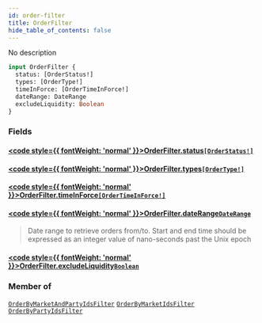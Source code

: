```yaml
---
id: order-filter
title: OrderFilter
hide_table_of_contents: false
---
```








No description

```graphql
input OrderFilter {
  status: [OrderStatus!]
  types: [OrderType!]
  timeInForce: [OrderTimeInForce!]
  dateRange: DateRange
  excludeLiquidity: Boolean
}
```


### Fields

#### [<code style={{ fontWeight: 'normal' }}>OrderFilter.<b>status</b></code>](#)<Bullet />[`[OrderStatus!]`](/testnet/api/graphql/enums/order-status) <Badge class="secondary" text="list"/> <Badge class="secondary" text="enum"/>
> 
> 

#### [<code style={{ fontWeight: 'normal' }}>OrderFilter.<b>types</b></code>](#)<Bullet />[`[OrderType!]`](/testnet/api/graphql/enums/order-type) <Badge class="secondary" text="list"/> <Badge class="secondary" text="enum"/>
> 
> 

#### [<code style={{ fontWeight: 'normal' }}>OrderFilter.<b>timeInForce</b></code>](#)<Bullet />[`[OrderTimeInForce!]`](/testnet/api/graphql/enums/order-time-in-force) <Badge class="secondary" text="list"/> <Badge class="secondary" text="enum"/>
> 
> 

#### [<code style={{ fontWeight: 'normal' }}>OrderFilter.<b>dateRange</b></code>](#)<Bullet />[`DateRange`](/testnet/api/graphql/inputs/date-range) <Badge class="secondary" text="input"/>
> Date range to retrieve orders from/to. Start and end time should be expressed as an integer value of nano-seconds past the Unix epoch
> 

#### [<code style={{ fontWeight: 'normal' }}>OrderFilter.<b>excludeLiquidity</b></code>](#)<Bullet />[`Boolean`](/testnet/api/graphql/scalars/boolean) <Badge class="secondary" text="scalar"/>
> 
> 



### Member of

[`OrderByMarketAndPartyIdsFilter`](/testnet/api/graphql/inputs/order-by-market-and-party-ids-filter)  <Badge class="secondary" text="input"/><Bullet />[`OrderByMarketIdsFilter`](/testnet/api/graphql/inputs/order-by-market-ids-filter)  <Badge class="secondary" text="input"/><Bullet />[`OrderByPartyIdsFilter`](/testnet/api/graphql/inputs/order-by-party-ids-filter)  <Badge class="secondary" text="input"/>



